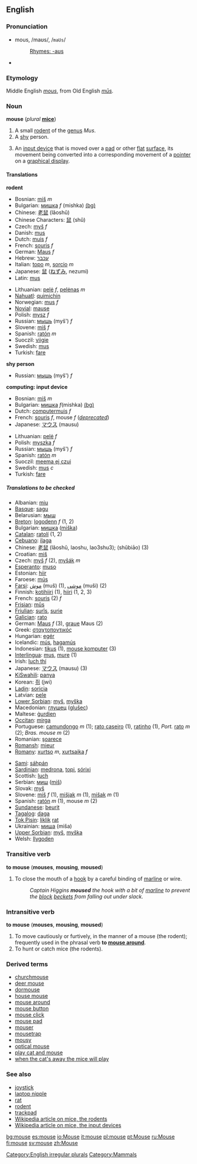 ==English==

===Pronunciation===
*mous, /maʊs/, /<tt>maUs</tt>/
*:[[Rhymes:English:-aʊs|Rhymes: -aʊs]]
*{{audio|en-us-mouse.ogg|Audio (US)}}

===Etymology===
Middle English ''[[mous]]'', from Old English ''[[mus|mūs]].''

===Noun===
'''mouse''' (''plural'' '''[[mice]]''')

#A small [[rodent]] of the [[genus]] ''Mus''.
#A [[shy]] person.
#{{computing}} An [[input device]] that is moved over a [[pad]] or other [[flat]] [[surface]], its movement being converted into a corresponding movement of a [[pointer]] on a [[graphical display]].

====Translations====
'''rodent'''
{{top}}
*Bosnian: [[miš]] ''m''
*Bulgarian: [[мишка]] ''f'' (mishka) [[:bg:мишка|(bg)]] 
*Chinese: [[老鼠]] (lăoshŭ)
*Chinese Characters: [[鼠]]  (shǔ)
*Czech: [[myš]] ''f''
*Danish: [[mus#Danish|mus]]
*Dutch: [[muis]] ''f''
*French: [[souris]] ''f''
*German: [[Maus]] ''f''
*Hebrew: [[עכבר]]
*Italian: [[topo]] ''m'', [[sorcio]] ''m''<!--this means "rat": [[ratto]] ''m''-->
*Japanese: [[鼠]] ([[ねずみ]], nezumi)
*Latin: [[mus]]
{{mid}}
<!--Put translations for languages from J to Z here-->
*Lithuanian: [[pelė]] ''f'', [[pelėnas]] ''m''
*[[Nahuatl]]: [[quimichin]]
*Norwegian: [[mus#Norwegian|mus]] ''f''
*[[Novial]]: [[mause]]
*Polish: [[mysz]] ''f''
*Russian: [[мышь]] (myš') ''f''
*Slovene: [[miš]] ''f''
*Spanish: [[ratón]] ''m''
*Suoczil: [[viigie]]
*Swedish: [[mus#Swedish|mus]]
*Turkish: [[fare]]
{{bottom}}

'''shy person'''
{{top}}
*Russian: [[мышь]] (myš') ''f''
{{bottom}}

'''computing: input device'''
{{top}}
*Bosnian: [[miš]] ''m''
*Bulgarian: [[мишка]] ''f''(mishka) [[:bg:мишка|(bg)]] 
*Dutch: [[computermuis]] ''f''
*French: [[souris]] ''f'', mouse ''f'' (''[[deprecate]]d'')
*Japanese: [[マウス]] (mausu)
{{mid}}
*Lithuanian: [[pelė]] ''f''
*Polish: [[myszka]] ''f''
*Russian: [[мышь]] (myš') ''f''
*Spanish: [[ratón]] ''m''
*Suoczil: [[meema ej czui]]
*Swedish: [[mus#Swedish|mus]] ''c''
*Turkish: [[fare]]
{{bottom}}

=====Translations to be checked=====
<!--Remove this section once all of the translations below have been moved into the tables above.-->
{{checktrans}}

*Albanian: [[miu]]
*[[Basque]]: [[sagu]]
*Belarusian: [[мыш]]
*[[Breton]]: [[logodenn]] ''f'' (1, 2)
*Bulgarian: [[мишка]] ([[miška]])
*[[Catalan]]: [[ratolí]] (1, 2)
*[[Cebuano]]: [[ilaga]]
*Chinese: [[老鼠]] (lăoshŭ, laoshu, lao3shu3); (shŭbi&#257;o) (3)
*Croatian: [[miš]]
*Czech: [[myš]] ''f'' (2), [[myšák]] ''m''
*[[Esperanto]]: [[muso]]
*Estonian: [[hiir]]
*Faroese: [[mús]]
*[[Farsi]]: [[موش]] (muš) (1), [[موشی]] (muši) (2)
*Finnish: [[kotihiiri]] (1), [[hiiri]] (1, 2, 3)
*French: [[souris]] (2) ''f''
*[[Frisian]]: [[mûs]]
*[[Friulian]]: [[surîs]], [[surie]]
*[[Galician]]: [[rato]]
*German: [[Maus]] ''f'' (3), [[grau]]e Maus (2)
*Greek: [[σταχτοποντικός]]
*Hungarian: [[egér]]
*Icelandic: [[mús]], [[hagamús]]
*Indonesian: [[tikus]] (1), [[mouse komputer]] (3)
*[[Interlingua]]: [[mus]], [[mure]] (1)
*Irish: [[luch thí]]
*Japanese: [[マウス]] (mausu) (3)
*[[KiSwahili]]: [[panya]]
*Korean: [[쥐]] (jwi)
*[[Ladin]]: [[soricia]]
*Latvian: [[pele]]
*[[Lower Sorbian]]: [[myš]], [[myška]]
*Macedonian: [[глушец]] ([[glušec]])
*Maltese: [[ġurdien]]
*[[Occitan]]: [[mirga]]
*Portuguese: [[camundongo]] ''m'' (1); [[rato caseiro]] (1), [[ratinho]] (1), ''Port.'' [[rato]] ''m'' (2); ''Bras.'' ''mouse'' ''m'' (2)
*Romanian: [[şoarece]]
*[[Romansh]]: [[mieur]]
*[[Romany]]: [[xurtso]] ''m'', [[xurtsaika]] ''f''

*[[Sami]]: [[sáhpán]]
*[[Sardinian]]: [[medrona]], [[topi]], [[sórixi]]
*Scottish: [[luch]]
*Serbian: [[миш]] ([[miš]])
*Slovak: [[myš]]
*Slovene: [[miš]] ''f'' (1), [[mišjak]] ''m'' (1), [[mišak]] ''m'' (1)
*Spanish: [[ratón]] ''m'' (1), mouse ''m'' (2)
*[[Sundanese]]: [[beurit]]
*[[Tagalog]]: [[daga]]
*[[Tok Pisin]]: [[liklik]] [[rat]]
*Ukrainian: [[миша]] (miša)
*[[Upper Sorbian]]: [[myš]], [[myška]]
*Welsh: [[llygoden]]

===Transitive verb===
'''to mouse''' ('''mouses''', '''mousing''', '''moused''')

#{{nautical}} To close the mouth of a [[hook]] by a careful binding of [[marline]] or wire.
#:''Captain Higgins '''moused''' the hook with a bit of [[marline]] to prevent the [[block]] [[becket]]s from falling out under slack.''

===Intransitive verb===
'''to mouse''' ('''mouses''', '''mousing''', '''moused''')

# To move cautiously or furtively, in the manner of a mouse (the rodent); frequently used in the phrasal verb '''to [[mouse around]]'''.
# To hunt or catch mice (the rodents).
<!--Disputed:
# {{computing}} To operate a [[computer]] using a mouse (the input device).
-->

===Derived terms===
*[[churchmouse]]
*[[deer mouse]]
*[[dormouse]]
*[[house mouse]]
*[[mouse around]]
*[[mouse button]]
*[[mouse click]]
*[[mouse pad]]
*[[mouser]]
*[[mousetrap]]
*[[mousy]]
*[[optical mouse]]
*[[play cat and mouse]]
*[[when the cat's away the mice will play]]

=== See also ===
*[[joystick]]
*[[laptop nipple]]
*[[rat]]
*[[rodent]]
*[[trackpad]]
*[[w:mouse|Wikipedia article on mice, the rodents]]
*[[w:computer_mouse|Wikipedia article on mice, the input devices]]

[[Category:English irregular plurals]]
[[Category:Mammals]]

[[bg:mouse]]
[[es:mouse]]
[[io:Mouse]]
[[it:mouse]]
[[pl:mouse]]
[[pt:Mouse]]
[[ru:Mouse]]
[[fi:mouse]]
[[sv:mouse]]
[[zh:Mouse]]